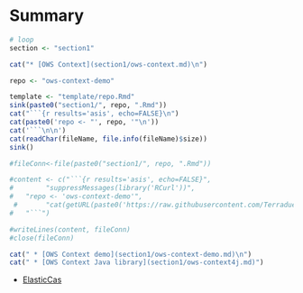 # Summary

```r

# loop
section <- "section1"

cat("* [OWS Context](section1/ows-context.md)\n")

repo <- "ows-context-demo"

template <- "template/repo.Rmd"
sink(paste0("section1/", repo, ".Rmd"))
cat("```{r results='asis', echo=FALSE}\n")
cat(paste0('repo <- "', repo, '"\n'))
cat('```\n\n')
cat(readChar(fileName, file.info(fileName)$size))
sink()

#fileConn<-file(paste0("section1/", repo, ".Rmd"))

#content <- c("```{r results='asis', echo=FALSE}", 
#        "suppressMessages(library('RCurl'))",
#	"repo <- 'ows-context-demo'",
 #       "cat(getURL(paste0('https://raw.githubusercontent.com/Terradue/', repo, '/master/README.md')))", 
#	"```")

#writeLines(content, fileConn)
#close(fileConn)

cat(" * [OWS Context demo](section1/ows-context-demo.md)\n")
cat(" * [OWS Context Java library](section1/ows-context4j.md)")
```
* [ElasticCas](section2/elasticCas.md)
